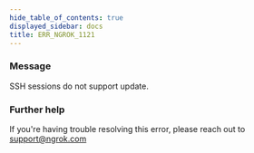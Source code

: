 ```yaml
---
hide_table_of_contents: true
displayed_sidebar: docs
title: ERR_NGROK_1121
---
```




### Message

SSH sessions do not support update.

<ErrorDetails error="err_ngrok_1121" />

### Further help

If you're having trouble resolving this error, please reach out to [support@ngrok.com](mailto:support@ngrok.com?subject=Help%20with%20ERR_NGROK_1121)
